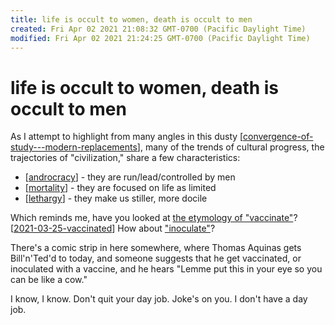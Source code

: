```yaml
---
title: life is occult to women, death is occult to men
created: Fri Apr 02 2021 21:08:32 GMT-0700 (Pacific Daylight Time)
modified: Fri Apr 02 2021 21:24:25 GMT-0700 (Pacific Daylight Time)
---
```


# life is occult to women, death is occult to men

As I attempt to highlight from many angles in this dusty [[convergence-of-study---modern-replacements]], many of the trends of cultural progress, the trajectories of "civilization," share a few characteristics:

- [[androcracy]] - they are run/lead/controlled by men
- [[mortality]] - they are focused on life as limited
- [[lethargy]] - they make us stiller, more docile

Which reminds me, have you looked at [the etymology of "vaccinate"](https://www.etymonline.com/word/vaccination)? [[2021-03-25-vaccinated]] How about ["inoculate"](https://www.etymonline.com/word/inoculate)?

There's a comic strip in here somewhere, where Thomas Aquinas gets Bill'n'Ted'd to today, and someone suggests that he get vaccinated, or inoculated with a vaccine, and he hears "Lemme put this in your eye so you can be like a cow."

I know, I know. Don't quit your day job. Joke's on you. I don't have a day job.

[//begin]: # "Autogenerated link references for markdown compatibility"
[convergence-of-study---modern-replacements]: ../../remember/convergence-of-study---modern-replacements "Convergence of Study - Modern Replacements"
[androcracy]: ../../attend/androcracy "androcracy"
[mortality]: mortality "mortality"
[lethargy]: lethargy "lethargy"
[2021-03-25-vaccinated]: 2021-03-25-vaccinated "Vaccinated"
[//end]: # "Autogenerated link references"
